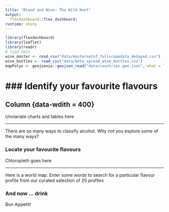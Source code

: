 ```yaml
---
title: "Blood and Wine: The Wild Hunt"
output: 
  flexdashboard::flex_dashboard:
runtime: shiny
---
```

  
  ```r
library(flexdashboard)
library(leaflet)
library(readr)
# load data
wine_master <- read_csv("data/mastersetof_fullscopedata_deduped.csv")
wine_bottles <- read_csv("data/beta_spread_wine_bottles.csv")
mapPolys <- geojsonio::geojson_read("data/countries.geo.json", what = "sp")
```

### Identify your favourite flavours {data-orientation=rows}
===============================================================

Column {data-wdith = 400}
----------------

Unviariate charts and tables here

***

  There are so many ways to classify alcohol. Why not you explore some of the many ways?


### Locate your favourite flavours

Chloropleth goes here

***
  
Here is a world map. Enter some words to search for a particular flavour profile from our curated selection of 20 profiles


### And now ... drink

Bon Appetit!